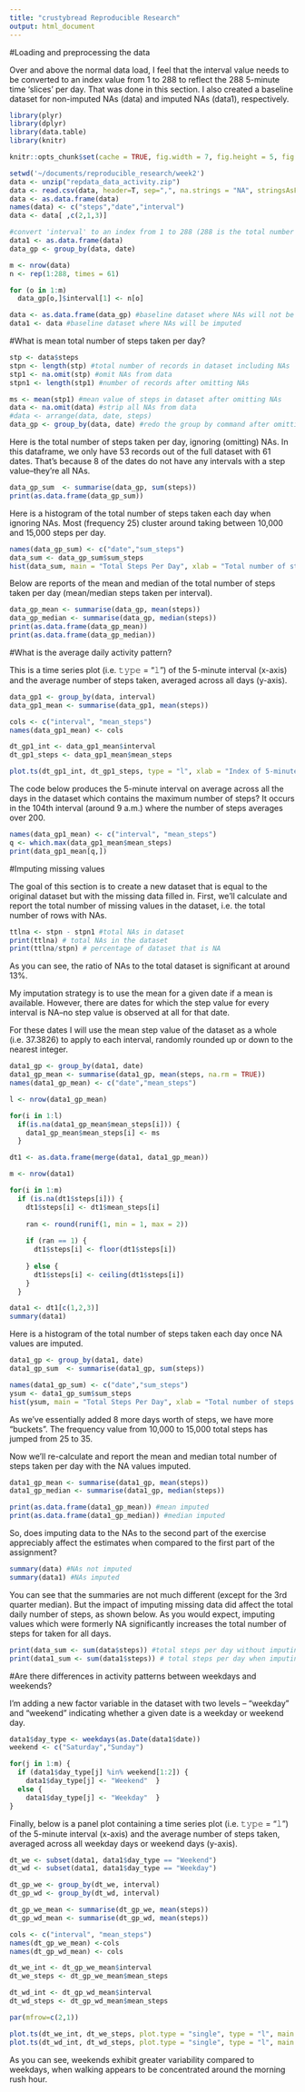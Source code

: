 ```yaml
---
title: "crustybread Reproducible Research"
output: html_document
---
```


#Loading and preprocessing the data

Over and above the normal data load, I feel that the interval value needs to be converted to an index value from 1 to 288 to reflect the 288 5-minute time 'slices' per day. That was done in this section. I also created a baseline dataset for non-imputed NAs (data) and imputed NAs (data1), respectively.

```r

library(plyr)
library(dplyr)
library(data.table)
library(knitr)

knitr::opts_chunk$set(cache = TRUE, fig.width = 7, fig.height = 5, fig.path = "figure-")

setwd('~/documents/reproducible_research/week2')
data <- unzip("repdata_data_activity.zip")
data <- read.csv(data, header=T, sep=",", na.strings = "NA", stringsAsFactors = F)
data <- as.data.frame(data)
names(data) <- c("steps","date","interval")
data <- data[ ,c(2,1,3)]

#convert 'interval' to an index from 1 to 288 (288 is the total number of 5-minute intervals in a 24-hour period)
data1 <- as.data.frame(data)
data_gp <- group_by(data, date)

m <- nrow(data)
n <- rep(1:288, times = 61)

for (o in 1:m) 
  data_gp[o,]$interval[1] <- n[o]

data <- as.data.frame(data_gp) #baseline dataset where NAs will not be imputed
data1 <- data #baseline dataset where NAs will be imputed
```


#What is mean total number of steps taken per day?

```r
stp <- data$steps
stpn <- length(stp) #total number of records in dataset including NAs
stp1 <- na.omit(stp) #omit NAs from data
stpn1 <- length(stp1) #number of records after omitting NAs

ms <- mean(stp1) #mean value of steps in dataset after omitting NAs
data <- na.omit(data) #strip all NAs from data
#data <- arrange(data, date, steps)
data_gp <- group_by(data, date) #redo the group by command after omitting NAs
```


Here is the total number of steps taken per day, ignoring (omitting) NAs. In this dataframe, we only have 53 records out of the full dataset with 61 dates. That's because 8 of the dates do not have any intervals with a step value--they're all NAs. 

```r
data_gp_sum  <- summarise(data_gp, sum(steps))
print(as.data.frame(data_gp_sum))
```


Here is a histogram of the total number of steps taken each day when ignoring NAs. Most (frequency 25) cluster around taking between 10,000 and 15,000 steps per day.  

```r
names(data_gp_sum) <- c("date","sum_steps")
data_sum <- data_gp_sum$sum_steps
hist(data_sum, main = "Total Steps Per Day", xlab = "Total number of steps each day (NAs are not imputed)")
```

Below are reports of the mean and median of the total number of steps taken per day (mean/median steps taken per interval).

```r

data_gp_mean <- summarise(data_gp, mean(steps))
data_gp_median <- summarise(data_gp, median(steps))
print(as.data.frame(data_gp_mean))
print(as.data.frame(data_gp_median))
```

#What is the average daily activity pattern?

This is a time series plot (i.e. 𝚝𝚢𝚙𝚎 = "𝚕") of the 5-minute interval (x-axis) and the average number of steps taken, averaged across all days (y-axis).

```r

data_gp1 <- group_by(data, interval)
data_gp1_mean <- summarise(data_gp1, mean(steps))

cols <- c("interval", "mean_steps")
names(data_gp1_mean) <- cols

dt_gp1_int <- data_gp1_mean$interval
dt_gp1_steps <- data_gp1_mean$mean_steps

plot.ts(dt_gp1_int, dt_gp1_steps, type = "l", xlab = "Index of 5-minute intervals", ylab = "Mean number of steps per interval")
```

The code below produces the 5-minute interval on average across all the days in the dataset which contains the maximum number of steps? It occurs in the 104th interval (around 9 a.m.) where the number of steps averages over 200.

```r

names(data_gp1_mean) <- c("interval", "mean_steps")
q <- which.max(data_gp1_mean$mean_steps)
print(data_gp1_mean[q,])
```

#Imputing missing values

The goal of this section is to create a new dataset that is equal to the original dataset but with the missing data filled in. First, we'll calculate and report the total number of missing values in the dataset, i.e. the total number of rows with NAs.

```r

ttlna <- stpn - stpn1 #total NAs in dataset
print(ttlna) # total NAs in the dataset
print(ttlna/stpn) # percentage of dataset that is NA  
```

As you can see, the ratio of NAs to the total dataset is significant at around 13%. 

My imputation strategy is to use the mean for a given date if a mean is available. However, there are dates for which the step value for every interval is NA--no step value is observed at all for that date.

For these dates I will use the mean step value of the dataset as a whole (i.e. 37.3826) to apply to each interval, randomly rounded up or down to the nearest integer.

```r

data1_gp <- group_by(data1, date)
data1_gp_mean <- summarise(data1_gp, mean(steps, na.rm = TRUE))
names(data1_gp_mean) <- c("date","mean_steps")

l <- nrow(data1_gp_mean)

for(i in 1:l)
  if(is.na(data1_gp_mean$mean_steps[i])) {
    data1_gp_mean$mean_steps[i] <- ms
  }

dt1 <- as.data.frame(merge(data1, data1_gp_mean))

m <- nrow(data1)

for(i in 1:m)
  if (is.na(dt1$steps[i])) {
    dt1$steps[i] <- dt1$mean_steps[i]
    
    ran <- round(runif(1, min = 1, max = 2))
    
    if (ran == 1) {
      dt1$steps[i] <- floor(dt1$steps[i])
      
    } else {
      dt1$steps[i] <- ceiling(dt1$steps[i])
    }
  }

data1 <- dt1[c(1,2,3)]
summary(data1)
```

Here is a histogram of the total number of steps taken each day once NA values are imputed. 

```r

data1_gp <- group_by(data1, date)
data1_gp_sum  <- summarise(data1_gp, sum(steps))

names(data1_gp_sum) <- c("date","sum_steps")
ysum <- data1_gp_sum$sum_steps
hist(ysum, main = "Total Steps Per Day", xlab = "Total number of steps each day (NAs are imputed)")
```

As we've essentially added 8 more days worth of steps, we have more "buckets". The frequency value from 10,000 to 15,000 total steps has jumped from 25 to 35. 

Now we'll re-calculate and report the mean and median total number of steps taken per day with the NA values imputed.

```r

data1_gp_mean <- summarise(data1_gp, mean(steps))
data1_gp_median <- summarise(data1_gp, median(steps))

print(as.data.frame(data1_gp_mean)) #mean imputed
print(as.data.frame(data1_gp_median)) #median imputed
```

So, does imputing data to the NAs to the second part of the exercise appreciably affect the estimates when compared to the first part of the assignment? 

```r

summary(data) #NAs not imputed
summary(data1) #NAs imputed
```

You can see that the summaries are not much different (except for the 3rd quarter median). But the impact of imputing missing data did affect the total daily number of steps, as shown below. As you would expect, imputing  values which were formerly NA significantly increases the total number of steps for taken for all days. 

```r

print(data_sum <- sum(data$steps)) #total steps per day without imputing NAs
print(data1_sum <- sum(data1$steps)) # total steps per day when imputing NAs
```

#Are there differences in activity patterns between weekdays and weekends?

I'm adding a new factor variable in the dataset with two levels – “weekday” and “weekend” indicating whether a given date is a weekday or weekend day.

```r

data1$day_type <- weekdays(as.Date(data1$date))
weekend <- c("Saturday","Sunday")

for(j in 1:m) {
  if (data1$day_type[j] %in% weekend[1:2]) {
    data1$day_type[j] <- "Weekend"  }
  else { 
    data1$day_type[j] <- "Weekday"  }  
}
```

Finally, below is a panel plot containing a time series plot (i.e. 𝚝𝚢𝚙𝚎 = "𝚕") of the 5-minute interval (x-axis) and the average number of steps taken, averaged across all weekday days or weekend days (y-axis). 

```r

dt_we <- subset(data1, data1$day_type == "Weekend")
dt_wd <- subset(data1, data1$day_type == "Weekday")

dt_gp_we <- group_by(dt_we, interval)
dt_gp_wd <- group_by(dt_wd, interval)

dt_gp_we_mean <- summarise(dt_gp_we, mean(steps))
dt_gp_wd_mean <- summarise(dt_gp_wd, mean(steps))

cols <- c("interval", "mean_steps")
names(dt_gp_we_mean) <-cols
names(dt_gp_wd_mean) <- cols

dt_we_int <- dt_gp_we_mean$interval
dt_we_steps <- dt_gp_we_mean$mean_steps

dt_wd_int <- dt_gp_wd_mean$interval
dt_wd_steps <- dt_gp_wd_mean$mean_steps

par(mfrow=c(2,1))

plot.ts(dt_we_int, dt_we_steps, plot.type = "single", type = "l", main = "Weekend", xlab = "Index of 5-Minute Intervals", ylab = "Mean No. of Steps")
plot.ts(dt_wd_int, dt_wd_steps, plot.type = "single", type = "l", main = "Weekday", xlab = "Index of 5-Mintue Intervals", ylab = "Mean No. of Steps")
```

As you can see, weekends exhibit greater variability compared to weekdays, when walking appears to be concentrated around the morning rush hour.
